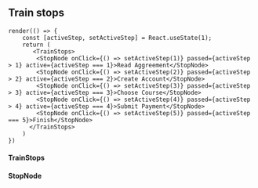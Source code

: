 
<Meta title="Components/Navigation/Train Stops" />

## Train stops

```tsx live expanded
render(() => {
    const [activeStep, setActiveStep] = React.useState(1);
    return (
       <TrainStops>
        <StopNode onClick={() => setActiveStep(1)} passed={activeStep > 1} active={activeStep === 1}>Read Aggreement</StopNode>
        <StopNode onClick={() => setActiveStep(2)} passed={activeStep > 2} active={activeStep === 2}>Create Account</StopNode>
        <StopNode onClick={() => setActiveStep(3)} passed={activeStep > 3} active={activeStep === 3}>Choose Course</StopNode>
        <StopNode onClick={() => setActiveStep(4)} passed={activeStep > 4} active={activeStep === 4}>Submit Payment</StopNode>
        <StopNode onClick={() => setActiveStep(5)} passed={activeStep === 5}>Finish</StopNode>
      </TrainStops>
    )
})
```

#### TrainStops
<ArgsTable of={TrainStops} />

#### StopNode
<ArgsTable of={StopNode} />
